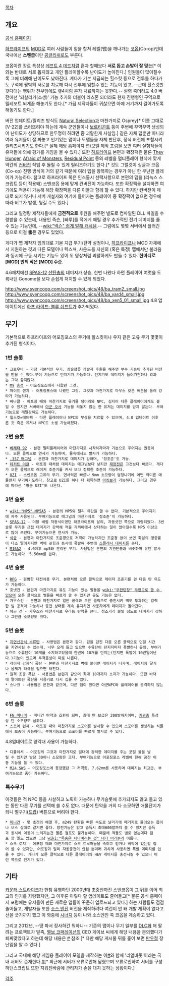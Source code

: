 [[목차]]
== 개요 ==
[http://www.svencoop.com/ 공식 홈페이지]

[[하프라이프]]의 [[MOD]]로 여러 사람들이 힘을 합쳐 레벨(맵)을 깨나가는 [[코옵]](Co-op)인데 국내에선 '''스벤쿱'''이란 [[콩글리쉬]]로도 부른다.

코옵이란 장르 특성상 [[레프트 4 데드]]처럼 혼자 할때보다 '''서로 돕고 손발이 잘 맞는'''[* 이와는 반대로 서로 돕지않고 개인 플레이할수록 난이도가 높아진다.] 인원들이 많아질수록 그에 비례해 난이도도 낮아진다. 게다가 기본 지급되는 힐스킷 등으로 전투를 하다가도 구석에 짱박혀 서로를 치료해 다시 전투에 임할수 있는 기능이 있고, --근데 힐스킷만 갖다대는 행위가 전부임에도 렢4처럼 혼자 치료하지는 못한다.-- 설령 죽더라도 4.0 버전에선 '되살리기(소생)' 기능 추가와 더불어 리스폰 되더라도 현재 진행형인 구역으로 텔레포트 되게끔 해놓기도 한다.[* 가끔 제작자들이 귀찮으면 아예 거기까지 걸어가도록 해놓기도 한다.]

버전 업데이트/릴리즈 방식도 [[Natural Selection]]과 마찬가지로 Osprey[* 이름 그대로 [V-22]를 쓰러뜨려야 하는데 계속 군인들이나 [[보르티곤트]] 등이 주변에 꾸역꾸역 생성되어 난이도가 상당하므로 한두명이 하려면 좀 괴랄한게 사실임.] 같은 자체 맵뿐만 아니라 여러 유저들이 잘 짜놓고 인기있는 맵이나 모델들을 자체 판단후, 정식 버전에 포함시켜 릴리즈시키기도 한다.[* 실제 해당 홈페이지 맵/모델 제작 포럼을 보면 여러 실험작들이 유저들에 의해 평가를 거침을 볼 수 있다.] 또한 [[하프라이프]] 본편과 확장팩은 물론 [[They Hunger]], [[Afraid of Monsters]], [[Residual Point]] 등의 레벨을 멀티플레이 형식에 맞게 약간의 [[컨버전]] 작업 후 돌릴 수 있게 릴리즈하기도 한다.[* 것도 그럴것이 싱글과 코옵(Co-op) 진행 방식이 거의 같기 때문에 여러 맵을 왕복하는 경우가 아닌 한 무난한 플레이가 가능하다. 참고로 하프라이프 쪽은 인스톨시 선택사항으로 본편의 맵을 (리눅스 스크립트 등이 적용돼) 스벤코옵 용에 맞게 컨버전이 가능하다. 또한 확장팩을 설치하면 여기에도 적용이 가능해 해당 확장팩을 다른 이들과 함께 할 수 있다. 하지만 컨버전이 제대로 되지 않거나 서버 개설자와 여기에 들어가는 플레이어 중 확장팩이 없으면 경우에 따라 버그가 발생, 튕길 수도 있다.]

그리고 일정량 제작자들에게 '''금전적으로''' 후원을 해주면 별도로 컴파일된 DLL 파일을 수령받을 수 있는데, 내용인 즉슨, [빠루]를 적에게 때릴 경우 추가적인 전기 데미지를 줄 수 있는 기능인데, --[[wiki:"넥슨" 쉽게 말해 캐쉬템]].-- 그럼에도 몇몇 서버에서 플러긴 등으로 이걸 '''뚫은''' 경우도 있었다.

{{{#!html
<object width="425" height="349"><param name="movie" value="http://www.youtube.com/v/I3TFUTOzQQ0?fs=1&amp;hl=ko_KR&amp;rel=0&amp;hd=1"></param><param name="allowFullScreen" value="true"></param><param name="allowscriptaccess" value="always"></param><embed src="http://www.youtube.com/v/I3TFUTOzQQ0?fs=1&amp;hl=ko_KR&amp;rel=0&amp;hd=1" type="application/x-shockwave-flash" allowscriptaccess="always" allowfullscreen="true" width="425" height="349"></embed></object>
}}}

게다가 맵 제작자 임의대로 기본 지급 무기/탄약 설정이나, [[하프라이프]]나 MOD 자체에서 지원하는 것과 다른 모델이나 텍스쳐, 사운드를 자신의 (혹은 특정) 맵에서만 불러옴과 동시에 구동 시키는 기능도 있어 위 영상처럼 괴랄하게도 만들 수 있다. '''한마디로 [MOD] 안의 작은 [MOD] 수준'''.

4.6패치에선 [[SPAS-12]] [[산탄총]]의 데미지가 상승, 한번 나왔다 하면 플레이어 여럿을 도륙내던 Gonome을 보다 손쉽게 처치할 수 있게 되었다.

http://www.svencoop.com/screenshot_pics/48/ba_tram2_small.jpg http://www.svencoop.com/screenshot_pics/48/ba_yard4_small.jpg
http://www.svencoop.com/screenshot_pics/48/ba_xen5_01_small.jpg
4.8 업데이트에선 [[하프 라이프: 블루 쉬프트]]가 추가되었다.

== 무기 ==
기본적으로 하프라이프와 어포징포스의 무기에 힐스킷이나 우지 같은 고유 무기 몇몇이 추가된 형식이다.
=== 1번 슬롯 ===
 * 크로우바 - 가장 기본적인 무기. 상술했듯 개발자 후원을 해주면 부수 기능이 추가된 버전을 받을 수 있다.부여 기능으로 던지기가 가능하다. 던지기도 데미지가 들어가긴하나 효과는 그닥 좋지않다.
 * [[M9]] [[총검]] - 어포징포스에서 나왔던 그것.
 * 파이프 렌치 - 어포징포스에 나왔던 그것. 그것과 마찬가지로 마우스 오른 버튼을 눌러 강타가 가능하다.
 * 바나클 - 어포징 때와 마찬가지로 유기물 덩어리와 NPC, 심지어 다른 플레이어에게도 붙일 수 있지만 서버에서 [[아군 오사]] 기능을 켜놓지 않는 한 유저는 데미지를 받지 않는다. 부여기능으로 레펠강하도 가능하다.
 * 힐스킷=메드팩 - 다른 플레이어나 NPC의 부상을 치료할 수 있으며, 4.0 업데이트 이후론 갓 죽은 유저나 NPC도 소생 가능해졌다.

=== 2번 슬롯 ===
 * [[베레타 92]] - 본편 멀티플레이어와 마찬가지로 시작하자마자 기본으로 주어지는 권총이다. 오른 클릭으로 연사가 가능하며, 물속에서도 발사가 가능하다.
 * [[.357 매그넘]] - 본편과 마찬가지로 데미지가 강하며, '정조준'도 가능.
 * [[데저트 이글]] - 어포징 때처럼 데미지는 매그넘보다 낮지만 [[재장전]]은 그것보다 빠르다. 게다가 오른 클릭으로 레이저 조준기를 켜서 보다 정확한 조준이 가능하다.
 * [[UZI]] - 스벤코옵 고유의 무기. 연사력은 빠르나 9mm 소모량이 엄청나기에 어떤 의미론 애물딴지 무기이기도하다. 참고로 UZI를 하나 더 획득하면 [[아킴보]]가 가능하다. 그리고 경우에 따라선 "황금 UZI"도 나온다.

=== 3번 슬롯 ===
 * [[wiki:"MP5" MP5A5]] - 본편의 MP5와 달리 유탄을 쏠 수 없다. 기본적으로 주어지기에 자주 사용된다. 부여기능으로 매그넘과 마찬가지로 '정조준'이 가능하다.
 * [[SPAS-12]] - 더블 배럴 작동식이였던 하프라이프와 달리, 자동샷건 쪽으로 개량되었다. 3번슬롯 무기중 근접 데미지가 강력해 적을 가까이에서 상대하는 일이 많아질수록 MP5 이상으로 많이 쓰인다. 부여기능으론 연사가 가능.
 * [[석궁]] - 본편과 마찬가지로 조준경으로 저격이 가능하지만 조준경 없이 쏘면 화살의 명중률이 다소 떨어지지만 벽에 꽂힘과 동시에 폭발해 주변에 [[스플래시 데미지]]를 준다.
 * [[M16A2]] - 4.0이후 mp5와 분리된 무기. 사용법은 본편의 기관단총과 비슷하며 유탄 발사도 가능하다. 5.56mm를 쓴다.
=== 4번 슬롯 ===
 * [[RPG]] - 평범한 대전차용 무기. 본편처럼 오른 클릭으로 레이저 조준기를 켠 다음 탄 유도가 가능하다.
 * 호넷건 - 본편과 마찬가지로 유도 기능이 있는 벌들을 [[wiki:"무한탄창" 무한으로 쏠 수 있으며]] 오른 클릭으로 벌들을 빠르게 쏠 수 있지만 유도 기능은 없다.
 * 가우스건 - 본편과 마찬가지로 일반 공격과 오른 클릭으로 충전시켜 벽도 투과하는 강력한 빔 공격이 가능하나 충전 상태를 계속 유지하면 사용자에게 데미지가 돌아간다.
 * 에곤 건 - 가우스와 마찬가지로 우라늄 탄약을 쓴다. 청소기라 불릴 정도로 데미지가 강하나 그만큼 소모량도 크다.

=== 5번 슬롯 ===
 * [[지연신관식 수류탄]] - 사용법은 본편과 같다. 핀을 던진 다음 오른 클릭으로 던질 시간을 지연시킬 수 있는데, 너무 오래 들고 있으면 수류탄이 던지자마자 폭발하니 유의. 부여기능으로 수류탄이 10개를 소지하고있을때 한번에 10개를 던지는(던지면 폭발이 10번일어난다.)기능이 있으며 투척음성이 따로 나온다.
 * 레이저 감지식 폭탄 - 본편과 마찬가지로 벽에 붙이면 레이저가 나가며, 레이저에 닿거나 몸체가 타격을 입으면 터진다. 
 * 원격 조종 폭탄 - 사용법은 본편과 같으며 최대 10개까지 소지가 가능하다. 또한 바닥에 떨어트린 폭탄을 사용키로 다시 집을 수 있다.
 * 스나크 - 사용법은 본편과 같으며, 다른 점이 있다면 아군NPC와 플레이어를 공격하지 않는다.

=== 6번 슬롯 ===
 * [[FN 미니미]] - 미니건 탄약과 호환이 되며, 최대 탄 보급은 200발까지이며, [[기관총]] 특성상 탄 소모량도 심하다.
 * 스포어 런쳐 - 어포징 때와 마찬가지로 스포어를 발사할 수 있으며 스포어를 생성하는 식물에서 보충이 가능하다. 부여기능으로 스포어를 빠르게 발사할 수 있다.
4.8업데이트로 양각대 사용이 가능하다.
 * 디플레셔 - 어포징의 그것과 마찬가지로 일대에 강력한 데미지를 주는 포털 볼을 날릴 수 있지만 발당 30이니 소모량은 크다. 부여기능으로 어포징포스 레벨에 한해 공간 이동 기능을 쓸 수 있다.
 * [[M24 SWS]] - 어포징포스에 등장했던 그 저격총. 7.62mm를 사용하며 데미지는 최고급. 부여기능으로 줌이 가능하다.

=== 특수무기 ===
이것들은 적 NPC 등을 사살하고 노획이 가능하나 무기슬롯에 추가되지도 않고 들고 있는 동안 다른 무기를 선택해 쓸 수도 없다. 때문에 탄약을 거의 다 소모하면 애물단지가 되니 떨구기([[드랍]]) 버튼으로 버려야 한다.

 * [[미니건]] - 몇 초간의 예열 후, m249 탄환을 빠른 속도로 날리기에 떼거지로 몰려오는 몹이나 보스 상대로 갈기면 좋다. 장전기능은 없고 습득시 최대600발까지 쏠 수 있지만 습득과 동시에 이동이 느려지는건 물론 점프도 불가능하다. 때문에 적들도 별로 없는데다 점프 할 일도 많으면 그냥 [[wiki:"목숨은 내다버리는 것" 내다 버리는게]] 이롭다.
 * 쇼크 로치 - 어포징 때와 마찬가지로 쇼크 트루퍼들을 죽이고 얻거나 바닥에 있는걸 집어 쓸 수 있지만, 어포징과 달리 자동충전이 안될 뿐더러 과하게 사용하면 폭발 데미지를 입을 수 있다. 게다가 오른 클릭으로 다른 플레이어의 HEV 게이지를 충전시킬 수 있으니 이런 쪽으로 인기가 있다.

== 기타 ==
[[카운터 스트라이크]]가 한참 유행하던 2000년대 초중반까진 스벤코옵이 그 뒤를 이어 최고의 인기를 자랑했지만, 그 이후론 이렇다 할 업데이트도 줄어들고[* 물론 공식 홈페이지 포럼에는 유저들이 만든 새로운 맵들이 꾸준히 업로드되고 있다.] 하는 사람들도 점점 줄어들고, 개발자들 또한 [[소스 엔진]] 버전을 제작하려다 여건이 안 돼 개발 계획이 없다고 선을 긋기까지 했고 이 와중에 [[시너지]] 등이 나와 소스엔진 쪽 코옵을 계승하고 있다.

그리고 2012년, --땅 파서 장사하긴 뭐하니-- 기존의 맵이나 무기 일부를 [[DLC]]화 해 팔려는 프로젝트가 발족, [[밸브 코퍼레이션]]의 CEO 게이브 씨에게 해당 내용을 문의했다가 퇴짜맞았다고 하는데 해당 내용은 [http://j.mp/IxESdT #] 참조.[* 다만 해당 게시물 뒤를 훑어 보면 [[만우절]] 장난임을 알 수 있다.]

그리고 국내에 해당 게임용 플레이어 모델을 제작하는 이[http://blog.naver.com/takgunho12 #]와 함께 '리얼바웃'이라는 국내 서버도 존재한다.[http://blog.naver.com/terry422?Redirect=Log&logNo=130133004371 #][* 최근에 서버가 오류로인해 닫혔으며 오류로인하여 서버를 구성하던스크립트 또한 지워진바람에 관리자가 손을 대지 못하는 상황이다.]

[[각주]]
